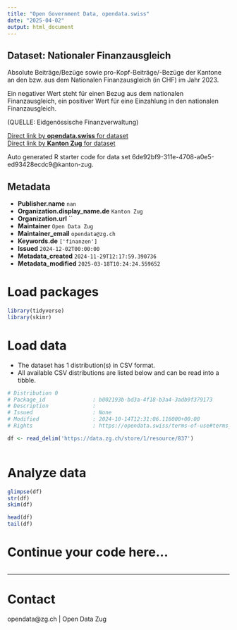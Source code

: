 ```yaml
---
title: "Open Government Data, opendata.swiss"
date: "2025-04-02"
output: html_document
---
```


## Dataset: Nationaler Finanzausgleich

Absolute Beiträge/Bezüge sowie pro-Kopf-Beiträge/-Bezüge der Kantone an den bzw. aus dem Nationalen Finanzausgleich (in CHF) im Jahr 2023.

Ein negativer Wert steht für einen Bezug aus dem nationalen Finanzausgleich, ein positiver Wert für eine Einzahlung in den nationalen  Finanzausgleich.

(QUELLE: Eidgenössische Finanzverwaltung)

[Direct link by **opendata.swiss** for dataset](https://opendata.swiss/de/dataset/nationaler-finanzausgleich)<br>
[Direct link by **Kanton Zug** for dataset](https://www.zg.ch/behoerden/gesundheitsdirektion/statistikfachstelle/themen/oeffentliche-finanzen/finanzausgleich)

Auto generated R starter code for data set 6de92bf9-311e-4708-a0e5-ed93428ecdc9@kanton-zug.

## Metadata

- **Publisher.name** `nan`
- **Organization.display_name.de** `Kanton Zug`
- **Organization.url** ``
- **Maintainer** `Open Data Zug`
- **Maintainer_email** `opendata@zg.ch`
- **Keywords.de** `['finanzen']`
- **Issued** `2024-12-02T00:00:00`
- **Metadata_created** `2024-11-29T12:17:59.390736`
- **Metadata_modified** `2025-03-18T10:24:24.559652`


# Load packages

```r

library(tidyverse)
library(skimr)

```

# Load data

-   The dataset has 1 distribution(s) in CSV format.
-   All available CSV distributions are listed below and can be read into a tibble.

```r

# Distribution 0
# Package_id               : b002193b-bd3a-4f18-b3a4-3adb9f379173
# Description              : 
# Issued                   : None
# Modified                 : 2024-10-14T12:31:06.116000+00:00
# Rights                   : https://opendata.swiss/terms-of-use#terms_by

df <- read_delim('https://data.zg.ch/store/1/resource/837')



```

# Analyze data

```r

glimpse(df)
str(df)
skim(df)

head(df)
tail(df)

```

# Continue your code here...

```r

```

------------------------------------------------------------------------

# Contact

opendata@zg.ch | Open Data Zug

